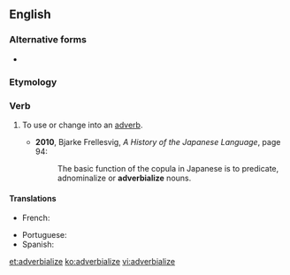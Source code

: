 ==English==

===Alternative forms===
* {{l|en|adverbialise}} {{qualifier|UK}}

===Etymology===
{{suffix|en|adverbial|ize}}

===Verb===
{{en-verb|adverbializ}}

# {{lb|en|American spelling}} To use or change into an [[adverb]].
#* '''2010''', Bjarke Frellesvig, ''A History of the Japanese Language'', page 94:
#*: The basic function of the copula in Japanese is to predicate, adnominalize or '''adverbialize''' nouns.

====Translations====
{{trans-top|to change into an adverb}}
* French: {{t+check|fr|adverbialiser}}
{{trans-mid}}
* Portuguese: {{t|pt|adverbializar}}
* Spanish: {{t+|es|adverbializar}}
{{trans-bottom}}

[[et:adverbialize]]
[[ko:adverbialize]]
[[vi:adverbialize]]